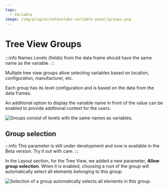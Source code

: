 ```yaml
---
tags:
  - Variable
image: /img/plugins/volkovlabs-variable-panel/groups.png
---
```



# Tree View Groups

:::info Names
Levels (fields) from the data frame should have the same name as the variable.
:::

Multiple tree view groups allow selecting variables based on location, configuration, manufacturer, etc.

Each group has its level configuration and is based on the data from the data frames.

An additional option to display the variable name in front of the value can be enabled to provide additional context for the users.

<Image
  title="Groups consist of levels with the same names as variables."
  src="/img/plugins/volkovlabs-variable-panel/groups.png"
/>

## Group selection

:::info
This parameter is still under development and now is available in the Beta version. Try it out with care.
:::

In the Layout section, for the Tree View, we added a new parameter, **Allow group selection**. When it is enabled, choosing a root of the group will automatically select all elements belonging to this group.

<Image
  title="Selection of a group automatically selects all elements in this group."
  src="/img/blog/2023-08-10-variable-panel-1.7.0/group-selection.png"
/>
